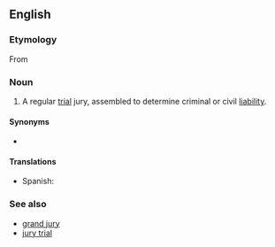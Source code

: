 ==English==
{{wikipedia}}

===Etymology===
From {{etyl|xno|en}}

===Noun===
{{en-noun|petit juries}}

# {{lb|en|legal}} A regular [[trial]] jury, assembled to determine criminal or civil [[liability]].

====Synonyms====
* {{l|en|petty jury}}

====Translations====
{{trans-top|regular trial jury, assembled to determine criminal or civil liability}}
* Spanish: {{t|es|jurado de juicio|m}}
{{trans-mid}}
{{trans-bottom}}

===See also===
* [[grand jury]]
* [[jury trial]]